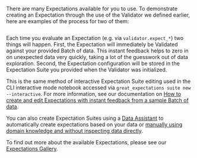
There are many Expectations available for you to use.  To demonstrate creating an Expectation through the use of the Validator we defined earlier, here are examples of the process for two of them:

```python name="tests/integration/docusaurus/deployment_patterns/aws_cloud_storage_pandas.py add_expectations"
```


Each time you evaluate an Expectation (e.g. via `validator.expect_*`) two things will happen.  First, the Expectation will immediately be Validated against your provided Batch of data. This instant feedback helps to zero in on unexpected data very quickly, taking a lot of the guesswork out of data exploration. Second, the Expectation configuration will be stored in the Expectation Suite you provided when the Validator was initialized.

This is the same method of interactive Expectation Suite editing used in the CLI interactive mode notebook accessed via `great_expectations suite new --interactive`. For more information, see our documentation on [How to create and edit Expectations with instant feedback from a sample Batch of data](../../../guides/expectations/how_to_create_and_edit_expectations_with_instant_feedback_from_a_sample_batch_of_data.md).

You can also create Expectation Suites using a [Data Assistant](../../../guides/expectations/data_assistants/how_to_create_an_expectation_suite_with_the_onboarding_data_assistant.md) to automatically create expectations based on your data or [manually using domain knowledge and without inspecting data directly](../../../guides/expectations/how_to_create_and_edit_expectations_based_on_domain_knowledge_without_inspecting_data_directly.md). 

To find out more about the available Expectations, please see our [Expectations Gallery](https://greatexpectations.io/expectations).